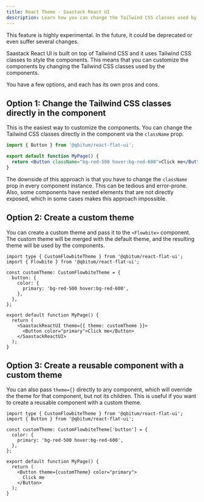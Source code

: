 ```yaml
---
title: React Theme - Saastack React UI
description: Learn how you can change the Tailwind CSS classes used by the components in Saastack React UI
---
```



<Alert color="warning" icon={HiInformationCircle} className="mb-6">
  This feature is highly experimental. In the future, it could be deprecated or even suffer several changes.
</Alert>

Saastack React UI is built on top of Tailwind CSS and it uses Tailwind CSS classes to style the components. This means that you can customize the components by changing the Tailwind CSS classes used by the components.

You have a few options, and each has its own pros and cons.

## Option 1: Change the Tailwind CSS classes directly in the component

This is the easiest way to customize the components. You can change the Tailwind CSS classes directly in the component via the `className` prop.

```jsx
import { Button } from '@qbitum/react-flat-ui';

export default function MyPage() {
  return <Button className="bg-red-500 hover:bg-red-600">Click me</Button>;
}
```

The downside of this approach is that you have to change the `className` prop in every component instance. This can be tedious and error-prone. Also, some components have nested elements that are not directly exposed, which in some cases makes this approach impossible.

## Option 2: Create a custom theme

You can create a custom theme and pass it to the `<Flowbite>` component. The custom theme will be merged with the default theme, and the resulting theme will be used by the components.

```tsx
import type { CustomFlowbiteTheme } from '@qbitum/react-flat-ui';
import { Flowbite } from '@qbitum/react-flat-ui';

const customTheme: CustomFlowbiteTheme = {
  button: {
    color: {
      primary: 'bg-red-500 hover:bg-red-600',
    },
  },
};

export default function MyPage() {
  return (
    <SaastackReactUI theme={{ theme: customTheme }}>
      <Button color="primary">Click me</Button>
    </SaastackReactUI>
  );
}
```

## Option 3: Create a reusable component with a custom theme

You can also pass `theme={}` directly to any component, which will override the theme for that component, but not its children. This is useful if you want to create a reusable component with a custom theme.

```tsx
import type { CustomFlowbiteTheme } from '@qbitum/react-flat-ui';
import { Button } from '@qbitum/react-flat-ui';

const customTheme: CustomFlowbiteTheme['button'] = {
  color: {
    primary: 'bg-red-500 hover:bg-red-600',
  },
};

export default function MyPage() {
  return (
    <Button theme={customTheme} color="primary">
      Click me
    </Button>
  );
}
```
